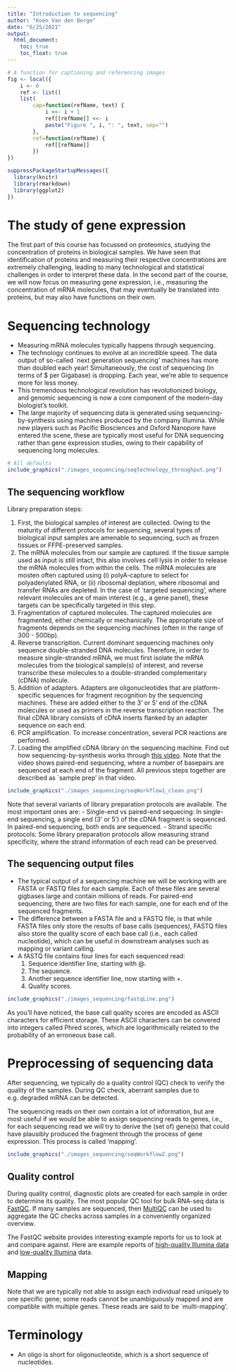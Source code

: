 ```yaml
---
title: "Introduction to sequencing"
author: "Koen Van den Berge"
date: "6/25/2021"
output: 
  html_document:
    toc: true
    toc_float: true
---
```


```r
# A function for captioning and referencing images
fig <- local({
    i <- 0
    ref <- list()
    list(
        cap=function(refName, text) {
            i <<- i + 1
            ref[[refName]] <<- i
            paste("Figure ", i, ": ", text, sep="")
        },
        ref=function(refName) {
            ref[[refName]]
        })
})
``` 

```r
suppressPackageStartupMessages({
  library(knitr)
  library(rmarkdown)
  library(ggplot2)
})
```

# The study of gene expression

The first part of this course has focussed on proteomics, studying the concentration of proteins in biological samples. We have seen that identification of proteins and measuring their respective concentrations are extremely challenging, leading to many technological and statistical challenges in order to interpret these data.
In the second part of the course, we will now focus on measuring gene expression, i.e., measuring the concentration of mRNA molecules, that may eventually be translated into proteins, but may also have functions on their own.

# Sequencing technology

 - Measuring mRNA molecules typically happens through sequencing.
 - The technology continues to evolve at an incredible speed. The data output of so-called `next generation sequencing' machines has more than doubled each year! Simultaneously, the cost of sequencing (in terms of $ per Gigabase) is dropping. Each year, we're able to sequence more for less money.
 - This tremendous technological revolution has revolutionized biology, and genomic sequencing is now a core component of the modern-day biologist's toolkit.
 - The large majority of sequencing data is generated using sequencing-by-synthesis using machines produced by the company Illumina. While new players such as Pacific Biosciences and Oxford Nanopore have entered the scene, these are typically most useful for DNA sequencing rather than gene expression studies, owing to their capability of sequencing long molecules.

```r
# All defaults
include_graphics("./images_sequencing/seqTechnology_throughput.png")
```

## The sequencing workflow

Library preparation steps:

1. First, the biological samples of interest are collected. Owing to the maturity of different protocols for sequencing, several types of biological input samples are amenable to sequencing, such as frozen tissues or FFPE-preserved samples.
2. The mRNA molecules from our sample are captured. If the tissue sample used as input is still intact, this also involves cell lysis in order to release the mRNA molecules from within the cells. The mRNA molecules are mosten often captured using (i) polyA-capture to select for polyadenylated RNA, or (ii) ribosomal deplation, where ribosomal and transfer RNAs are depleted. In the case of `targeted sequencing', where relevant molecules are of main interest (e.g., a gene panel), these targets can be specifically targeted in this step.
3. Fragmentation of captured molecules. The captured molecules are fragmented, either chemically or mechanically. The appropriate size of fragments depends on the sequencing machines (often in the range of 300 - 500bp).
4. Reverse transcription. Current dominant sequencing machines only sequence double-stranded DNA molecules. Therefore, in order to measure single-stranded mRNA, we must first isolate the mRNA molecules from the biological sample(s) of interest, and reverse transcribe these molecules to a double-stranded complementary (cDNA) molecule.
5. Addition of adapters. Adapters are oligonucleotides that are platform-specific sequences for fragment recognition by the sequencing machines. These are added either to the 3' or 5' end of the cDNA molecules or used as primers in the reverse transcription reaction. The final cDNA library consists of cDNA inserts flanked by an adapter sequence on each end. 
6. PCR amplification. To increase concentration, several PCR reactions are performed.
7. Loading the amplified cDNA library on the sequencing machine. Find out how sequencing-by-synthesis works through [this video](https://www.youtube.com/watch?v=fCd6B5HRaZ8). Note that the video shows paired-end sequencing, where a number of basepairs are sequenced at each end of the fragment. All previous steps together are described as `sample prep' in that video.

```r
include_graphics("./images_sequencing/seqWorkflow1_clean.png")
```

Note that several variants of library preparation protocols are available. The most important ones are:
 - Single-end vs paired-end sequecing: In single-end sequencing, a single end (3' or 5') of the cDNA fragment is sequenced. In paired-end sequencing, both ends are sequenced.
 - Strand specific protocols: Some library preparation protocols allow measuring strand specificity, where the strand information of each read can be preserved.

## The sequencing output files

- The typical output of a sequencing machine we will be working with are FASTA or FASTQ files for each sample. Each of these files are several gigbases large and contain millions of reads. For paired-end sequencing, there are two files for each sample, one for each end of the sequenced fragments.
 - The difference between a FASTA file and a FASTQ file, is that while FASTA files only store the results of base calls (sequences), FASTQ files also store the quality score of each base call (i.e., each called nucleotide), which can be useful in downstream analyses such as mapping or variant calling.
 - A fASTQ file contains four lines for each sequenced read:
    1. Sequence identifier line, starting with @.
    2. The sequence.
    3. Another sequence identifier line, now starting with +.
    4. Quality scores.

```r
include_graphics("./images_sequencing/fastqLine.png")
```

As you'll have noticed, the base call quality scores are encoded as ASCII characters for efficient storage. These ASCII characters can be convered into integers called Phred scores, which are logarithmically related to the probability of an erroneous base call.

# Preprocessing of sequencing data

After sequencing, we typically do a quality control (QC) check to verify the quality of the samples. During QC check, aberrant samples due to e.g. degraded mRNA can be detected.

The sequencing reads on their own contain a lot of information, but are most useful if we would be able to assign sequencing reads to genes, i.e., for each sequencing read we will try to derive the (set of) gene(s) that could have plausibly produced the fragment through the process of gene expression. This process is called 'mapping'. 

```r
include_graphics("./images_sequencing/seqWorkflow2.png")
```

## Quality control

During quality control, diagnostic plots are created for each sample in order to determine its quality. The most popular QC tool for bulk RNA-seq data is [FastQC](https://www.bioinformatics.babraham.ac.uk/projects/fastqc/). If many samples are sequenced, then [MultiQC](https://multiqc.info/) can be used to aggregate the QC checks across samples in a conveniently organized overview.

The FastQC website provides interesting example reports for us to look at and compare against. Here are example reports of [high-quality Illumina data](https://www.bioinformatics.babraham.ac.uk/projects/fastqc/good_sequence_short_fastqc.html) and [low-quality Illumina](https://www.bioinformatics.babraham.ac.uk/projects/fastqc/bad_sequence_fastqc.html) data.

## Mapping

Note that we are typically not able to assign each individual read uniquely to one specific gene; some reads cannot be unambiguously mapped and are compatible with multiple genes. These reads are said to be `multi-mapping'.

# Terminology

- An oligo is short for oligonucleotide, which is a short sequence of nucleotides.
